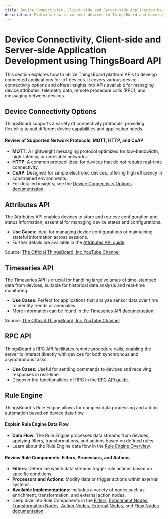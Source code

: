 ```yaml
---
title: Device Connectivity, Client-side and Server-side Application Development using ThingsBoard API
description: Explains how to connect devices to ThingsBoard and develop client-seide and server side applications and integrating them with the system.
---
```



# Device Connectivity, Client-side and Server-side Application Development using ThingsBoard API

This section explores how to utilize ThingsBoard platform APIs to develop connected applications for IoT devices. It covers various device connectivity options and offers insights into APIs available for managing device attributes, telemetry data, remote procedure calls (RPC), and messaging between devices.

## Device Connectivity Options
ThingsBoard supports a variety of connectivity protocols, providing flexibility to suit different device capabilities and application needs.

#### Review of Supported Network Protocols: MQTT, HTTP, and CoAP
- **MQTT**: A lightweight messaging protocol optimized for low-bandwidth, high-latency, or unreliable networks.
- **HTTP**: A common protocol ideal for devices that do not require real-time connectivity.
- **CoAP**: Designed for simple electronic devices, offering high efficiency in constrained environments.
- For detailed insights, see the [Device Connectivity Options documentation](https://thingsboard.io/docs/getting-started-guides/connectivity/).

## Attributes API
The Attributes API enables devices to store and retrieve configuration and status information, essential for managing device states and configurations.
- **Use Cases**: Ideal for managing device configurations or maintaining stateful information across sessions.
- Further details are available in the [Attributes API guide](https://thingsboard.io/docs/user-guide/attributes/).

<div style={{ position: 'relative', width: '100%', display: 'inline-block' }}>
  <div className="video-container">
    <LiteYouTubeEmbed
      id="empJvZQhVHQ"
      title="ThingsBoard CE education:: Lesson 4. Attributes"
    />
  </div>
  <div style={{ 
    fontSize: '14px',
    position: 'absolute', 
    bottom: -55, 
    right: 0, 
    padding: '5px'
  }}>
    Source: <a href="https://www.youtube.com/@ThingsBoard" target="_blank"> The Official ThingsBoard, Inc YouTube Channel </a>
  </div>
</div>

## Timeseries API
The Timeseries API is crucial for handling large volumes of time-stamped data from devices, suitable for historical data analysis and real-time monitoring.
- **Use Cases**: Perfect for applications that analyze sensor data over time to identify trends or anomalies.
- More information can be found in the [Timeseries API documentation](https://thingsboard.io/docs/user-guide/telemetry/).

<div style={{ position: 'relative', width: '100%', display: 'inline-block' }}>
  <div className="video-container">
    <LiteYouTubeEmbed
      id="R_z9zqW2-UU"
      title="ThingsBoard CE education: Lesson 3. Telemetry"
    />
  </div>
  <div style={{ 
    fontSize: '14px',
    position: 'absolute', 
    bottom: -55, 
    right: 0, 
    padding: '5px'
  }}>
    Source: <a href="https://www.youtube.com/@ThingsBoard" target="_blank"> The Official ThingsBoard, Inc YouTube Channel </a>
  </div>
</div>

## RPC API
ThingsBoard's RPC API facilitates remote procedure calls, enabling the server to interact directly with devices for both synchronous and asynchronous tasks.
- **Use Cases**: Useful for sending commands to devices and receiving responses in real-time.
- Discover the functionalities of RPC in the [RPC API guide](https://thingsboard.io/docs/user-guide/rpc/).

## Rule Engine
ThingsBoard's Rule Engine allows for complex data processing and action automation based on device data flow.

#### Explain Rule Engine Data Flow
- **Data Flow**: The Rule Engine processes data streams from devices, applying filters, transformations, and actions based on defined rules.
- Learn about the Rule Engine data flow in the [Rule Engine Overview](https://thingsboard.io/docs/user-guide/rule-engine-2-0/overview/).

#### Review Rule Components: Filters, Processors, and Actions
- **Filters**: Determine which data streams trigger rule actions based on specific conditions.
- **Processors and Actions**: Modify data or trigger actions within external systems.
- **Available Implementations**: Includes a variety of nodes such as enrichment, transformation, and external action nodes.
- Deep dive into Rule Components in the [Filters](https://thingsboard.io/docs/user-guide/rule-engine-2-0/filter-nodes/), [Enrichment Nodes](https://thingsboard.io/docs/user-guide/rule-engine-2-0/enrichment-nodes/), [Transformation Nodes](https://thingsboard.io/docs/user-guide/rule-engine-2-0/transformation-nodes/), [Action Nodes](https://thingsboard.io/docs/user-guide/rule-engine-2-0/action-nodes/), [External Nodes](https://thingsboard.io/docs/user-guide/rule-engine-2-0/external-nodes/), and [Flow Nodes documentation](https://thingsboard.io/docs/user-guide/rule-engine-2-0/flow-nodes/).
